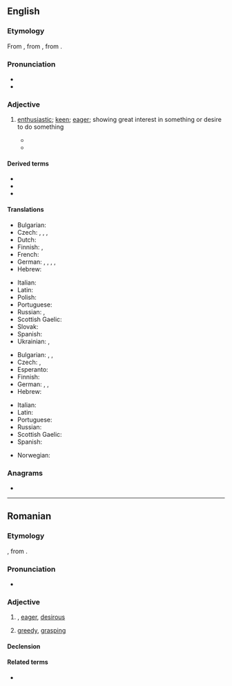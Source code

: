 {{also|àvid}}
==English==

===Etymology===
{{root|en|ine-pro|*h₂ew-|id=enjoy/consume}}
From {{etyl|fr|en}} {{m|fr|avide}}, from {{etyl|la|en}} {{m|la|avidus||eager, desirous; greedy}}, from {{m|la|aveō||wish, desire, long for, crave}}.

===Pronunciation===
* {{IPA|en|/ˈæv.ɪd/|/ˈæv.əd/}}
* {{audio|en|LL-Q1860 (eng)-Vealhurl-avid.wav|Audio (RP)}}

===Adjective===
{{en-adj|more|avider|comp2_qual=less commonly|sup=most|sup2=avidest|sup2_qual=less commonly}}

# [[enthusiastic]]; [[keen]]; [[eager]]; showing great interest in something or desire to do something
#: {{ux|en|I'm an '''avid''' reader.}}
#: {{ux|en|an '''avid''' fan of 1960s sci-fi movies}}
#* {{quote-book|en|year=1999|author=Larry Zuckerman|title=The Potato: How the Humble Spud Rescued the Western World|passage=A blanket disdain for indigenous foods doesn't explain the delay, because Spain was '''avid''' to adopt a different New World root.}}
#* {{quote-book|en|1996|[[w:Janette Turner Hospital|Janette Turner Hospital]]|Oyster|publisher=Virago Press|page=3|passage=We waited for something to happen, for anything to happen, we were '''avid''' for some event to unfold itself out of the burning nothing to save us.}}

====Derived terms====
* {{l|en|avidly}}
* {{l|en|avidity}}
* {{l|en|avidness}}

====Translations====
{{trans-top|enthusiastic; passionate}}
* Bulgarian: {{t+|bg|страстен}}
* Czech: {{t+|cs|nadšený|m}}, {{t+|cs|vášnivý|m}}, {{t|cs|zanícený|m}}, {{t+|cs|zapálený}}
* Dutch: {{t+|nl|gretig}}
* Finnish: {{t+|fi|innokas}}, {{t+|fi|innokas}}
* French: {{t+|fr|avide}}
* German: {{t+|de|passioniert}}, {{t+|de|begeistert}}, {{t+|de|eifrig}}, {{t+|de|leidenschaftlich}}, {{t+|de|enthusiastisch}}
* Hebrew: {{t|he|נלהב}}
{{trans-mid}}
* Italian: {{t+|it|avido}}
* Latin: {{t+|la|avidus}}
* Polish: {{t+|pl|zapalony}}
* Portuguese: {{t+|pt|ávido}}
* Russian: {{t+|ru|зая́длый}}, {{t+|ru|стра́стный}}
* Scottish Gaelic: {{t|gd|gionach}}
* Slovak: {{t|sk|nadšený|m}}
* Spanish: {{t+|es|ávido}}
* Ukrainian: {{t|uk|завзятий}}{{t|uk| палкий}}, 
{{trans-bottom}}

{{trans-top|longing eagerly; eager; greedy}}
* Bulgarian: {{t+|bg|алчен}}, {{t+|bg|лаком}}, {{t+|bg|ненаситен}}
* Czech: {{t|cs|dychtivý}}, {{t|cs|náruživý|m}}
* Esperanto: {{t+|eo|avida}}
* Finnish: {{t+|fi|kärkäs}}
* German: {{t|de|sich verzehrend nach}}, {{t|de|sich sehnend}}, {{t+|de|gierig}}
* Hebrew: {{t|he|משתוקק}}
{{trans-mid}}
* Italian: {{t+|it|avido}}
* Latin: {{t+|la|avidus}}
* Portuguese: {{t+|pt|ávido}}
* Russian: {{t+|ru|а́лчный}}
* Scottish Gaelic: {{t|gd|gionach}}
* Spanish: {{t+|es|ávido}}
{{trans-bottom}}

{{checktrans-top}}
{{trans-mid}}
* Norwegian: {{t|no|ivrig}}
{{trans-bottom}}

===Anagrams===
* {{anagrams|en|a=adiv|AIVD|Adiv|Vida|diva}}

----

==Romanian==

===Etymology===
{{bor+|ro|fr|avide}}, from {{der|ro|la|avidus}}.

===Pronunciation===
* {{IPA|ro|[a.vid]}}

===Adjective===
{{ro-adj|f=avidă}}

# {{l|en|avid}}, [[eager]], [[desirous]]
# [[greedy]], [[grasping]]

====Declension====
{{ro-decl-adj|f=avidă}}

====Related terms====
* {{l|ro|aviditate}}
